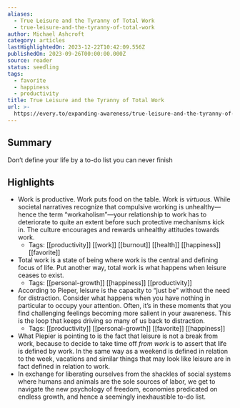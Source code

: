 ```yaml
---
aliases:
  - True Leisure and the Tyranny of Total Work
  - true-leisure-and-the-tyranny-of-total-work
author: Michael Ashcroft
category: articles
lastHighlightedOn: 2023-12-22T10:42:09.556Z
publishedOn: 2023-09-26T00:00:00.000Z
source: reader
status: seedling
tags:
  - favorite
  - happiness
  - productivity
title: True Leisure and the Tyranny of Total Work
url: >-
  https://every.to/expanding-awareness/true-leisure-and-the-tyranny-of-total-work
---
```

## Summary

Don’t define your life by a to-do list you can never finish

## Highlights

- Work is productive. Work puts food on the table. Work is _virtuous._ While societal narratives recognize that compulsive working is unhealthy—hence the term “workaholism”—your relationship to work has to deteriorate to quite an extent before such protective mechanisms kick in. The culture encourages and rewards unhealthy attitudes towards work.
    - Tags: [[productivity]] [[work]] [[burnout]] [[health]] [[happiness]] [[favorite]]
- Total work is a state of being where work is the central and defining focus of life. Put another way, total work is what happens when leisure ceases to exist.
    - Tags: [[personal-growth]] [[happiness]] [[productivity]]
- According to Pieper, leisure is the capacity to “just be” without the need for distraction. Consider what happens when you have nothing in particular to occupy your attention. Often, it’s in these moments that you find challenging feelings becoming more salient in your awareness. This is the loop that keeps driving so many of us back to distraction.
    - Tags: [[productivity]] [[personal-growth]] [[favorite]] [[happiness]]
- What Piepier is pointing to is the fact that leisure is not a break from work, because to decide to take time off _from work_ is to assert that life is defined by work. In the same way as a weekend is defined in relation to the week, vacations and similar things that may look like leisure are in fact defined in relation to work.
- In exchange for liberating ourselves from the shackles of social systems where humans and animals are the sole sources of labor, we get to navigate the new psychology of freedom, economies predicated on endless growth, and hence a seemingly inexhaustible to-do list.
